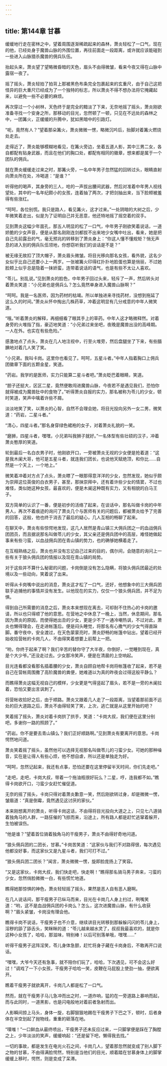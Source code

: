 ```yaml
---
---
---
```

title: 第144章 甘慕
---



缓缓地行走在密林之中，望着周围逐渐稀疏起来的森林，萧炎轻松了一口气，现在的他，已经处身于魔兽山脉的外围位置，再往前面走一段距离，或许就应该能碰到一些进入山脉猎杀魔兽的佣兵队伍。

抬起头来，萧炎望了望略微昏暗的天色，眉头不由得微皱，看来今夜又得在山脉中露宿一夜了。

摇了摇头，萧炎轻拍了拍背上那被黑色布条完全包裹起来的玄重尺，由于自己这把怪异的巨大重尺已经成为了一个独特的标志，所以萧炎不得不想办法将它掩藏起来，以避免一些不必要的麻烦。

再次穿过一个小树林，天色终于是完全的黯淡了下来，无奈地摇了摇头，萧炎刚欲准备寻找一个安身之所，那移动的目光，忽然顿了一顿，只见在不远处的森林之中，一团篝火，正缓缓的升腾中，犹如黑暗中的引路灯。

“呃，竟然有人？”望着那朵篝火，萧炎微微一愣，略微沉吟后，抬脚对着篝火燃烧处走去。

走得近了，萧炎能够模糊地看见，在篝火旁边，坐着五道人影，其中三男二女，各自都配有贴身武器，而且在他们的胸口处，都配有相同的徽章，想来都是属于一个团队的佣兵。

就在萧炎缓缓走过来之时，那篝火旁，一名中年男子忽然猛的回转过头，眼睛直射向萧炎所在处，冷喝道：“是谁？”

听得他的喝声，其身旁的三人，呛的一声拔出腰间武器，然后对准着中年男人视线望处，其中的一名年纪颇小的女孩，连着抽了两次，才把剑抽出来，当下脸颊被羞得有些涨红。

“呵呵，各位别慌。我只是路人，看见篝火，这才过来。”一处阴暗的大树之后，少年微笑着走出，似是为了证明自己并无恶意，他还特地摇了摇空着的双手。

见到萧炎这幅少年面孔，那五人明显的松了一口气，中年男子刚欲笑着说话，一道娇脆的少女声音，便是从那名刚刚连剑都拔不出来地少女嘴中吐出，看来，她是把自己先前露丑的气，毫无预兆的转移到了萧炎身上：“你这人懂不懂规矩？悄无声息的进入别的佣兵队伍领地，你想窃听我们的谈话是不是？”

被无缘无故扣了顶大帽子，萧炎眉头微皱。将目光移向那名女孩，看外貌，这名少女似乎比自己还要小上一两岁。一张被篝火印得红扑扑地脸蛋也算是俏丽，不过她脸颊上似乎总是隐着一抹娇蛮，连带着说话的语气，也是有些不太让人喜欢。

“苓儿。别乱说。”见到萧炎的脸色，中年男子回过头来，轻斥了一声，然后转头对着萧炎笑道：“小兄弟也是佣兵么？怎么竟然单身进入魔兽山脉啊？”

“呵呵。我是一名医师，因为药材的枯竭。所以单独进来寻找药材，没想到拖延了这么久的时间。”萧炎从怀中掏出几株药草，冲着这明显有几分戒意的中年人微笑道。

“哦。”听着萧炎的解释，再细细看了眼其手上的草药。中年人这才略微释然。对着身旁的火堆指了指，豪迈地笑道：“小兄弟过来坐吧，夜晚是魔兽出没的高峰期。一人在外。也实在有些危险。”

感激地点了点头，萧炎在几人地注视中，行至火堆旁，然后盘腿坐了下来，有些腼腆地对着几人笑了笑。

“小兄弟。我叫卡岗。这里你也看见了。呵呵，五星斗者。”中年人指着胸口上佣兵团徽章下面的五颗金星，笑道。

“药岩。我学的是医师，实力只能算二星斗者吧。”萧炎眨巴着眼睛，笑道。

“胆子还挺大，区区二星，竟然便敢闯进魔兽山脉，今夜若不是遇见我们，恐怕你就得被成为魔兽肚中的食物了。”听得萧炎自报的实力，那名被称为苓儿的少女，顿时笑道，笑声中噙着许些不屑。

淡淡地笑了笑，以萧炎的心智，自然不会理会她，将目光投向另外一女二男，微笑道：“药岩，二星斗者。”

“清心，四星斗者。”那名身穿绿色裙袍的女子，对着萧炎礼貌的一笑。

“磨狮，四星斗者，嘿嘿，小兄弟叫我狮子就好。”一名体型有些壮硕的汉子，冲着萧炎憨厚的笑道。

轮到最后一名白衣男子时，他刚欲开口，一旁被萧炎无视的少女便是抢着道：“这是我木阑大哥，他可是五星斗者，就连我们团长，也说他天赋绝顶，和你比……自然是一个天上，一个地上。”

微笑着冲着对方点了点头，萧炎瞟了一眼那得意洋洋的少女，忽然发现，她似乎颇为崇拜这位英俊的白衣男子，甚至，那抹崇拜中，还有着许些少女的情窦，不过也难怪，类似她这种女孩，最喜欢的，便是木阑这种既有实力，又有相貌的白马王子。

双方简单的认识了一番，便是初步的活络了起来，在谈话中，那名叫做卡岗的中年男人，再次不着痕迹的询问了萧炎几个与医师有关的问题后，都被萧炎给予了完善的回答，这般，他也终于消去了最后的疑心，几人互相的畅聊了起来。

在聊天中，萧炎有些惊愕地发现，这几人居然是青山镇三大佣兵团之一的血战佣兵团团员，而且据说那名叫做苓儿的少女，其父亲还是佣兵团中的高层，难怪她做起事来有些刁蛮，以血战佣兵团在青山镇的势力，也的确够她横着走了。

在互相熟络之后，萧炎也并没有忘记自己过来的目的，偶尔间，会随意的询问上一些有关于狼头佣兵团的情报以及现在青山镇的局势。

对于这些并不算什么秘密的问题，卡岗倒是没有怎么隐瞒，将狼头佣兵团最近的处境以及一些动向，笑着说了出来。

听得从卡岗嘴中说出的消息，萧炎这才松了一口气，还好，他想象中的三大佣兵团联手追捕他的事情并没有发生。以他现在的实力，仅仅一个狼头佣兵团，并不足为惧。

得到自己所需要的消息之后，萧炎本来想现在离去，可却耐不住热心的卡岗的邀请，所以也只得顺了他的意思。在营地之中休息了一晚上，当然，休息期间，那名因为萧炎的原因，而使得她出丑的少女，更是少不了一通冷嘲热讽，不过对此，萧炎也懒得理会，在走进帐篷后。便是闷头睡觉，将那名有心撒气的少女气得直跺脚。番守夜中，安全渡过，在天色蒙蒙亮时，萧炎舒畅的帐篷中钻出，望着已经开始收拾营帐的卡岗几人，不由得笑着想要上前帮上一把。

“哟，你终于起来了啊？我们辛苦的替你守了大半夜，你倒好，一觉睡到现在，真是个大少爷。”还没走过去。少女那冷笑声，便是在清晨的上空响起。

目光连看都没看那名插着腰的少女，萧炎自顾自地帮卡岗将帐篷收了起来，若不是自己在营帐周围撒了高阶魔兽的粪便，她难道以为真的昨夜会过得这般平静么？

而瞧得萧炎这幅无视自己的模样，少女更是气得竖起了眉头，若不是一旁的木阑拉着，恐怕又要出言讽刺了。

将营帐收拾好之后，由于顺路。萧炎又跟着几人走了一段距离，当望着那前面不远处的巨大道路之后，萧炎不由得轻笑了笑，上次，逃亡就是从这里开始的吧？

笑着摇了摇头，萧炎对着卡岗拱了拱手，笑道：“卡岗大叔，我们便在这里分别吧，多谢你一路的照顾了。”

“药岩。你不是要去青山镇么？我们正好顺路啊。”见到萧炎有要离开的意思。卡岗愕然地问道。

萧炎笑着摇了摇头，虽然他可以选择无视那名叫做苓儿的刁蛮少女。可她的那种噪音，实在是让得人有些心烦，他不想自虐，所以还是单独走为好。

“呵呵，忽然记起来，我还有点事，恐怕还要在这里停留半天时间，你们先走吧。”

“走吧，走吧，卡岗大叔，带着一个拖油瓶很好玩么？二星，哼，连我都不如。”瞧得卡岗欲开口，刁蛮少女赶忙催促道。

无奈的摇了摇头，卡岗只得对着萧炎歉意一笑，然后刚欲转过身，却是微微一愣，皱眉道：“真是倒霉，竟然遇见这讨厌的家伙。”

本来刚想离开的萧炎，听得卡岗这话，不由得将目光投向大道之上，只见七八道骑着独角马的人群，一路狂催的飞掠而来，沿途上，所有路人都是赶忙逃窜着躲开，生怕被误伤。

“他是谁？”望着首位骑着独角马的干瘦男子，萧炎不由得好奇地问道。

“狼头佣兵团的二团长，甘慕。”卡岗苦笑道：“这家伙与我们不对路得很，每次遇见他都没好事，而这家伙又是九星斗者，我们可打不过。”

“狼头佣兵团二团长？”闻言，萧炎微微一愣，旋即脸庞扬上了笑容。

“又是这家伙，卡岗大叔，我们快走吧，快走啊！”瞧得那名骑马男子奔来，刁蛮的少女，忽然俏脸微微一白，有些慌忙地道。

瞧得她那惊惧的神色，萧炎轻轻摇了摇头，果然是恶人自有恶人磨啊。

在几人说话间，那干瘦男子已纵马而来，目光在卡岗几人身上扫过，咧嘴笑道：“哟，这不是血战佣兵团的卡岗么？怎么，这次进魔兽山脉，有什么收获啊？”眉头紧皱，卡岗没有理会他。

瞧得卡岗不说话，干瘦男子也不介意，继续讲目光转移到那躲躲闪闪的苓儿身上，淫秽的舔了舔舌头，笑眯眯的道：“苓儿越来越水灵了，叔叔我最喜欢的，就是你这种小女孩了，哈哈，那滋味，特别棒！以后可别落单哦，嘿嘿……”

听得干瘦男子这阵淫笑，苓儿身体急颤，赶忙将身子藏在卡岗身后，不敢再开口说话。

“嘿嘿，大爷今天还有急事，就不陪你们玩了，哈哈，下次遇见，可不会这么好过！”调戏了一下小女孩，干瘦男子哈哈一笑，皮鞭在马屁股上使劲一抽，便欲离开。

瞧着干瘦男子就欲离开，卡岗几人都是松了一口气。

然而，就在干瘦男子马儿急冲而出之时，一道炸响，猛的在一旁道路上暴响而起，而与此同时，一道黑影，也是闪电般地对着前者急射而出。

人影瞬间掠上马头，身体一旋，右脚狠狠地踢在干瘦男子下巴之下，顿时，后者身体在半空划起了抛物线，重重的砸落在地。

“噗嗤！”一口鲜血从最终喷出，干瘦男子还未反应过来，一只脚掌便是踩在了胸膛之上，少年淡淡的笑声，缓缓响起：“还是留下吧，懒得我去找。”

一切的事故，都是发生在电光火石之间，卡岗几人，望着那忽然就变成了别人脚下之物的甘慕，不由得满脸愕然，特别是当他们的目光，顺着踏在甘慕身体上的脚掌缓缓上移时，愕然，则是变成了呆滞。
